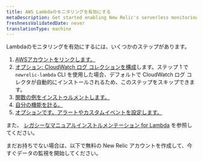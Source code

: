 ```yaml
---
title: AWS Lambdaのモニタリングを有効にする
metaDescription: Get started enabling New Relic's serverless monitoring for AWS Lambda.
freshnessValidatedDate: never
translationType: machine
---
```


Lambdaのモニタリングを有効にするには、いくつかのステップがあります。

1. [AWSアカウントをリンクします。](/docs/serverless-function-monitoring/aws-lambda-monitoring/enable-lambda-monitoring/account-linking)
2. [オプション: CloudWatch ログ コレクションを構成](/docs/logs/enable-log-management-new-relic/enable-log-monitoring-new-relic/aws-lambda-sending-cloudwatch-logs)します。ステップ 1 で`newrelic-lambda` CLI を使用した場合、デフォルトで CloudWatch ログ コレクタが自動的にインストールされるため、このステップをスキップできます。
3. [関数の例をインストゥルメントします。](/docs/serverless-function-monitoring/aws-lambda-monitoring/enable-lambda-monitoring/instrument-example)
4. [自分の機能を計る。](/docs/serverless-function-monitoring/aws-lambda-monitoring/enable-lambda-monitoring/instrument-your-own)
5. [オプションです。アラートやカスタムイベントを設定します。](/docs/serverless-function-monitoring/aws-lambda-monitoring/enable-lambda-monitoring/configure-serverless-monitoring-aws-lambda)

また、 [レガシーなマニュアルインストルメンテーション for Lambda](/docs/serverless-function-monitoring/aws-lambda-monitoring/enable-lambda-monitoring/enable-serverless-monitoring-aws-lambda-legacy) を参照してください。

<InstallFeedback/>

まだお持ちでない場合は、以下で無料の New Relic アカウントを作成して、今すぐデータの監視を開始してください。

<InlineSignup/>